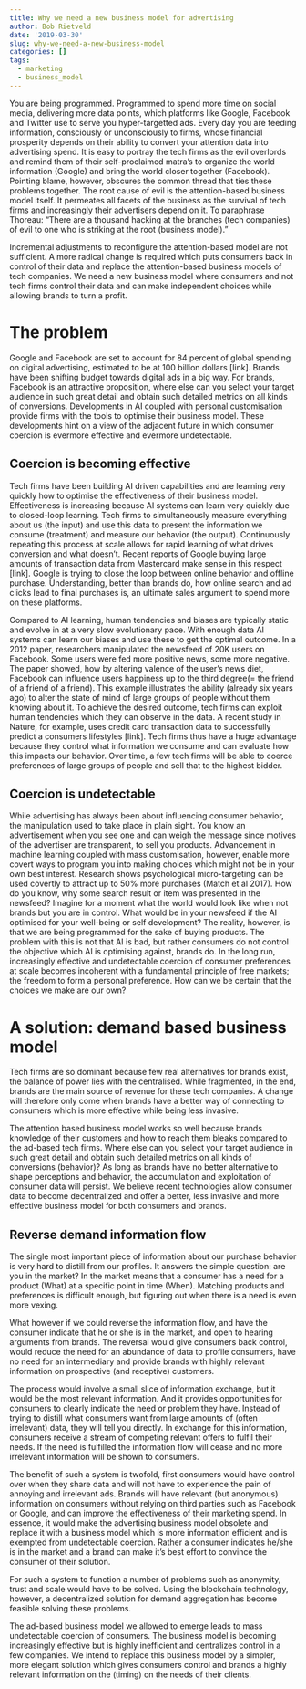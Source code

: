 ```yaml
---
title: Why we need a new business model for advertising
author: Bob Rietveld
date: '2019-03-30'
slug: why-we-need-a-new-business-model
categories: []
tags:
  - marketing
  - business_model
---
```


You are being programmed. Programmed to spend more time on social media, delivering more data points, which platforms like Google, Facebook and Twitter use to serve you hyper-targetted ads. Every day you are feeding information, consciously or unconsciously to firms, whose financial prosperity depends on their ability to convert your attention data into advertising spend. It is easy to portray the tech firms as the evil overlords and remind them of their self-proclaimed matra’s to organize the world information (Google) and bring the world closer together (Facebook). Pointing blame, however, obscures the common thread that ties these problems together. The root cause of evil is the attention-based business model itself. It permeates all facets of the business as the survival of tech firms and increasingly their advertisers depend on it. To paraphrase Thoreau: “There are a thousand hacking at the branches (tech companies) of evil to one who is striking at the root (business model).”

Incremental adjustments to reconfigure the attention-based model are not sufficient. A more radical change is required which puts consumers back in control of their data and replace the attention-based business models of tech companies. We need a new business model where consumers and not tech firms control their data and can make independent choices while allowing brands to turn a profit.

# The problem

Google and Facebook are set to account for 84 percent of global spending on digital advertising, estimated to be at 100 billion dollars [link]. Brands have been shifting budget towards digital ads in a big way. For brands, Facebook is an attractive proposition, where else can you select your target audience in such great detail and obtain such detailed metrics on all kinds of conversions. Developments in AI coupled with personal customisation provide firms with the tools to optimise their business model. These developments hint on a view of the adjacent future in which consumer coercion is evermore effective and evermore undetectable.

## Coercion is becoming effective

Tech firms have been building AI driven capabilities and are learning very quickly how to optimise the effectiveness of their business model. Effectiveness is increasing because AI systems can learn very quickly due to closed-loop learning. Tech firms to simultaneously measure everything about us (the input) and use this data to present the information we consume (treatment) and measure our behavior (the output). Continuously repeating this process at scale allows for rapid learning of what drives conversion and what doesn’t. Recent reports of Google buying large amounts of transaction data from Mastercard make sense in this respect [link]. Google is trying to close the loop between online behavior and offline purchase. Understanding, better than brands do, how online search and ad clicks lead to final purchases is, an ultimate sales argument to spend more on these platforms.

Compared to AI learning, human tendencies and biases are typically static and evolve in at a very slow evolutionary pace. With enough data AI systems can learn our biases and use these to get the optimal outcome. In a 2012 paper, researchers manipulated the newsfeed of 20K users on Facebook. Some users were fed more positive news, some more negative. The paper showed, how by altering valence of the user’s news diet, Facebook can influence users happiness up to the third degree(= the friend of a friend of a friend). This example illustrates the ability (already six years ago) to alter the state of mind of large groups of people without them knowing about it. To achieve the desired outcome, tech firms can exploit human tendencies which they can observe in the data. A recent study in Nature, for example, uses credit card transaction data to successfully predict a consumers lifestyles [link]. Tech firms thus have a huge advantage because they control what information we consume and can evaluate how this impacts our behavior. Over time, a few tech firms will be able to coerce preferences of large groups of people and sell that to the highest bidder.

## Coercion is undetectable

While advertising has always been about influencing consumer behavior, the manipulation used to take place in plain sight. You know an advertisement when you see one and can weigh the message since motives of the advertiser are transparent, to sell you products. Advancement in machine learning coupled with mass customisation, however, enable more covert ways to program you into making choices which might not be in your own best interest. Research shows psychological micro-targeting can be used covertly to attract up to 50% more purchases (Match et al 2017). How do you know, why some search result or item was presented in the newsfeed? Imagine for a moment what the world would look like when not brands but you are in control. What would be in your newsfeed if the AI optimised for your well-being or self development? The reality, however, is that we are being programmed for the sake of buying products. The problem with this is not that AI is bad, but rather consumers do not control the objective which AI is optimising against, brands do. In the long run, increasingly effective and undetectable coercion of consumer preferences at scale becomes incoherent with a fundamental principle of free markets; the freedom to form a personal preference. How can we be certain that the choices we make are our own?

# A solution: demand based business model

Tech firms are so dominant because few real alternatives for brands exist, the balance of power lies with the centralised. While fragmented, in the end, brands are the main source of revenue for these tech companies. A change will therefore only come when brands have a better way of connecting to consumers which is more effective while being less invasive.

The attention based business model works so well because brands knowledge of their customers and how to reach them bleaks compared to the ad-based tech firms. Where else can you select your target audience in such great detail and obtain such detailed metrics on all kinds of conversions (behavior)? As long as brands have no better alternative to shape perceptions and behavior, the accumulation and exploitation of consumer data will persist. We believe recent technologies allow consumer data to become decentralized and offer a better, less invasive and more effective business model for both consumers and brands.

## Reverse demand information flow

The single most important piece of information about our purchase behavior is very hard to distill from our profiles. It answers the simple question: are you in the market? In the market means that a consumer has a need for a product (What) at a specific point in time (When). Matching products and preferences is difficult enough, but figuring out when there is a need is even more vexing.

What however if we could reverse the information flow, and have the consumer indicate that he or she is in the market, and open to hearing arguments from brands. The reversal would give consumers back control, would reduce the need for an abundance of data to profile consumers, have no need for an intermediary and provide brands with highly relevant information on prospective (and receptive) customers.

The process would involve a small slice of information exchange, but it would be the most relevant information. And it provides opportunities for consumers to clearly indicate the need or problem they have. Instead of trying to distill what consumers want from large amounts of (often irrelevant) data, they will tell you directly. In exchange for this information, consumers receive a stream of competing relevant offers to fulfil their needs. If the need is fulfilled the information flow will cease and no more irrelevant information will be shown to consumers.

The benefit of such a system is twofold, first consumers would have control over when they share data and will not have to experience the pain of annoying and irrelevant ads. Brands will have relevant (but anonymous) information on consumers without relying on third parties such as Facebook or Google, and can improve the effectiveness of their marketing spend. In essence, it would make the advertising business model obsolete and replace it with a business model which is more information efficient and is exempted from undetectable coercion. Rather a consumer indicates he/she is in the market and a brand can make it’s best effort to convince the consumer of their solution.

For such a system to function a number of problems such as anonymity, trust and scale would have to be solved. Using the blockchain technology, however, a decentralized solution for demand aggregation has become feasible solving these problems.

The ad-based business model we allowed to emerge leads to mass undetectable coercion of consumers. The business model is becoming increasingly effective but is highly inefficient and centralizes control in a few companies. We intend to replace this business model by a simpler, more elegant solution which gives consumers control and brands a highly relevant information on the (timing) on the needs of their clients.
